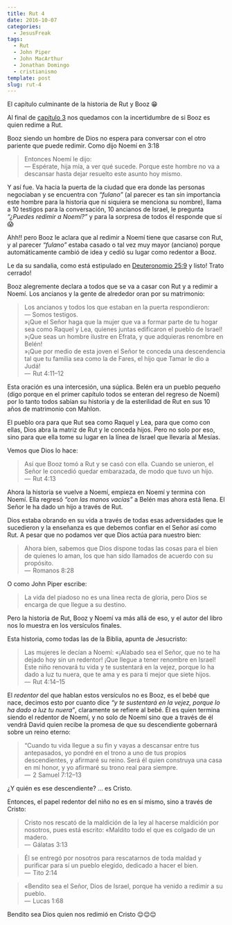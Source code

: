 ```yaml
---
title: Rut 4
date: 2016-10-07
categories:
  - JesusFreak
tags:
  - Rut
  - John Piper
  - John MacArthur
  - Jonathan Domingo
  - cristianismo
template: post
slug: rut-4
---
```


El capítulo culminante de la historia de Rut y Booz 😁

Al final de [capítulo 3](https://prosigohacialameta.com/blog/rut-3) nos quedamos con la incertidumbre de si Booz es quien redime a Rut.

Booz siendo un hombre de Dios no espera para conversar con el otro pariente que puede redimir. Como dijo Noemí en 3:18

> Entonces Noemí le dijo:<br />
> — Espérate, hija mía, a ver qué sucede. Porque este hombre no va a descansar hasta dejar resuelto este asunto hoy mismo.

Y así fue. Va hacia la puerta de la ciudad que era donde las personas negociaban y se encuentra con _“fulano”_ (al parecer es tan sin importancia este hombre para la historia que ni siquiera se menciona su nombre), llama a 10 testigos para la conversación, 10 ancianos de Israel, le pregunta _“¿Puedes redimir a Noemí?”_ y para la sorpresa de todos él responde que sí 😱

Ahh!! pero Booz le aclara que al redimir a Noemí tiene que casarse con Rut, y al parecer _“fulano”_ estaba casado o tal vez muy mayor (anciano) porque automáticamente cambió de idea y cedió su lugar como redentor a Booz.

Le da su sandalia, como está estipulado en [Deuteronomio 25:9](https://www.biblegateway.com/passage/?search=Deuteronomio+25%3A9&version=NVI) y listo! Trato cerrado!

Booz alegremente declara a todos que se va a casar con Rut y a redimir a Noemí. Los ancianos y la gente de alrededor oran por su matrimonio:

> Los ancianos y todos los que estaban en la puerta respondieron:<br />
> — Somos testigos.<br />
> »¡Que el Señor haga que la mujer que va a formar parte de tu hogar sea como Raquel y Lea, quienes juntas edificaron el pueblo de Israel!<br />
> »¡Que seas un hombre ilustre en Efrata, y que adquieras renombre en Belén!<br />
> »¡Que por medio de esta joven el Señor te conceda una descendencia tal que tu familia sea como la de Fares, el hijo que Tamar le dio a Judá!<br />
> —  Rut 4:11–12

Esta oración es una intercesión, una súplica. Belén era un pueblo pequeño (digo porque en el primer capítulo todos se enteran del regreso de Noemí) por lo tanto todos sabían su historia y de la esterilidad de Rut en sus 10 años de matrimonio con Mahlon.

El pueblo ora para que Rut sea como Raquel y Lea, para que como con ellas, Dios abra la matriz de Rut y le conceda hijos. Pero no solo por eso, sino para que ella tome su lugar en la línea de Israel que llevaría al Mesías.

Vemos que Dios lo hace:

> Así que Booz tomó a Rut y se casó con ella. Cuando se unieron, el Señor le concedió quedar embarazada, de modo que tuvo un hijo.<br />
> —  Rut 4:13

Ahora la historia se vuelve a Noemí, empieza en Noemí y termina con Noemí. Ella regresó _“con las manos vacías”_ a Belén mas ahora está llena. El Señor le ha dado un hijo a través de Rut.

Dios estaba obrando en su vida a través de todas esas adversidades que le sucedieron y la enseñanza es que debemos confiar en el Señor así como Rut. A pesar que no podamos ver que Dios actúa para nuestro bien:

> Ahora bien, sabemos que Dios dispone todas las cosas para el bien de quienes lo aman, los que han sido llamados de acuerdo con su propósito.<br />
> —  Romanos 8:28

O como John Piper escribe:

> La vida del piadoso no es una línea recta de gloria, pero Dios se encarga de que llegue a su destino.

Pero la historia de Rut, Booz y Noemí va más allá de eso, y el autor del libro nos lo muestra en los versículos finales.

Esta historia, como todas las de la Biblia, apunta de Jesucristo:

> Las mujeres le decían a Noemí: «¡Alabado sea el Señor, que no te ha dejado hoy sin un redentor! ¡Que llegue a tener renombre en Israel! Este niño renovará tu vida y te sustentará en la vejez, porque lo ha dado a luz tu nuera, que te ama y es para ti mejor que siete hijos.<br />
> —  Rut 4:14–15

El _redentor_ del que hablan estos versículos no es Booz, es el bebé que nace, decimos esto por cuanto dice _“y te sustentará en la vejez, porque lo ha dado a luz tu nuera”_, claramente se refiere al bebé. Él es quien termina siendo el redentor de Noemí, y no solo de Noemí sino que a través de él vendrá David quien recibe la promesa de que su descendiente gobernará sobre un reino eterno:

> “Cuando tu vida llegue a su fin y vayas a descansar entre tus antepasados, yo pondré en el trono a uno de tus propios descendientes, y afirmaré su reino. Será él quien construya una casa en mi honor, y yo afirmaré su trono real para siempre.<br />
> —  2 Samuel 7:12–13

¿Y quién es ese descendiente? … es Cristo.

Entonces, el papel redentor del niño no es en sí mismo, sino a través de Cristo:

> Cristo nos rescató de la maldición de la ley al hacerse maldición por nosotros, pues está escrito: «Maldito todo el que es colgado de un madero.<br />
> —  Gálatas 3:13

> Él se entregó por nosotros para rescatarnos de toda maldad y purificar para sí un pueblo elegido, dedicado a hacer el bien.<br />
> —  Tito 2:14

> «Bendito sea el Señor, Dios de Israel, porque ha venido a redimir a su pueblo.<br />
> —  Lucas 1:68

Bendito sea Dios quien nos redimió en Cristo 😌😌😌
